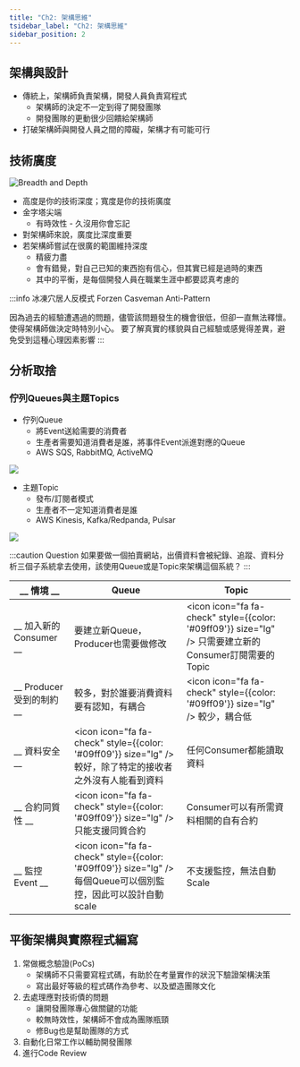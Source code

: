 ```yaml
---
title: "Ch2: 架構思維"
tsidebar_label: "Ch2: 架構思維"
sidebar_position: 2
---
```




## 架構與設計

* 傳統上，架構師負責架構，開發人員負責寫程式
    * 架構師的決定不一定到得了開發團隊
    * 開發團隊的更動很少回饋給架構師
* 打破架構師與開發人員之間的障礙，架構才有可能可行

## 技術廣度

![Breadth and Depth](./ch2/breadth_and_depth.png)

* 高度是你的技術深度；寬度是你的技術廣度
* 金字塔尖端
    * 有時效性 - 久沒用你會忘記
* 對架構師來說，廣度比深度重要
* 若架構師嘗試在很廣的範圍維持深度
    * 精疲力盡
    * 會有錯覺，對自己已知的東西抱有信心，但其實已經是過時的東西
    * 其中的平衡，是每個開發人員在職業生涯中都要認真考慮的


:::info
冰凍穴居人反模式 Forzen Casveman Anti-Pattern

因為過去的經驗遭遇過的問題，儘管該問題發生的機會很低，但卻一直無法釋懷。使得架構師做決定時特別小心。
要了解真實的樣貌與自己經驗或感覺得差異，避免受到這種心理因素影響
:::

## 分析取捨

### 佇列Queues與主題Topics

* 佇列Queue
    * 將Event送給需要的消費者
    * 生產者需要知道消費者是誰，將事件Event派進對應的Queue
    * AWS SQS, RabbitMQ, ActiveMQ

![](./ch2/queue_arch.png)

* 主題Topic
    * 發布/訂閱者模式
    * 生產者不一定知道消費者是誰
    * AWS Kinesis, Kafka/Redpanda, Pulsar

![](./ch2/topic_arch.png)


:::caution Question
如果要做一個拍賣網站，出價資料會被紀錄、追蹤、資料分析三個子系統拿去使用，該使用Queue或是Topic來架構這個系統？
:::

| __ 情境               __ | Queue                                                                                                         | Topic                                                                                                  |
| ------------------------ | ------------------------------------------------------------------------------------------------------------- | ------------------------------------------------------------------------------------------------------ |
| __ 加入新的Consumer   __ | 要建立新Queue，Producer也需要做修改                                                                           | <icon icon="fa fa-check" style={{color: '#09ff09'}} size="lg" /> 只需要建立新的Consumer訂閱需要的Topic |
| __ Producer受到的制約 __ | 較多，對於誰要消費資料要有認知，有耦合                                                                        | <icon icon="fa fa-check" style={{color: '#09ff09'}} size="lg" /> 較少，耦合低                          |
| __ 資料安全           __ | <icon icon="fa fa-check" style={{color: '#09ff09'}} size="lg" /> 較好，除了特定的接收者之外沒有人能看到資料   | 任何Consumer都能讀取資料                                                                               |
| __ 合約同質性         __ | <icon icon="fa fa-check" style={{color: '#09ff09'}} size="lg" /> 只能支援同質合約                             | Consumer可以有所需資料相關的自有合約                                                                   |
| __ 監控Event __          | <icon icon="fa fa-check" style={{color: '#09ff09'}} size="lg" /> 每個Queue可以個別監控，因此可以設計自動scale | 不支援監控，無法自動Scale                                                                              |


## 平衡架構與實際程式編寫

1. 常做概念驗證(PoCs)
    * 架構師不只需要寫程式碼，有助於在考量實作的狀況下驗證架構決策
    * 寫出最好等級的程式碼作為參考、以及塑造團隊文化
2. 去處理應對技術債的問題
    * 讓開發團隊專心做關鍵的功能
    * 較無時效性，架構師不會成為團隊瓶頸
    * 修Bug也是幫助團隊的方式
3. 自動化日常工作以輔助開發團隊
4. 進行Code Review
